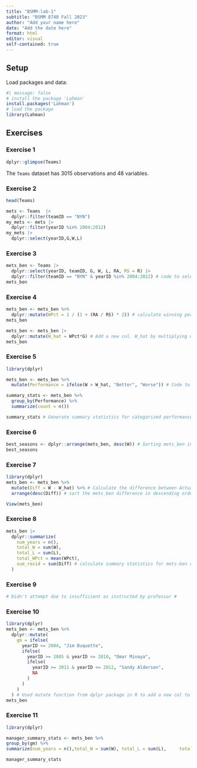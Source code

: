 ```yaml
---
title: "BSMM-lab-1"
subtitle: "BSMM 8740 Fall 2023"
author: "Add your name here"
date: "Add the date here"
format: html
editor: visual
self-contained: true
---
```


## Setup

Load packages and data:

```r
#| message: false
# install the package 'Lahman'
install.packages('Lahman')
# load the package
library(Lahman)
```

## Exercises

### Exercise 1

```r
dplyr::glimpse(Teams)
```

The `Teams` dataset has 3015 observations and 48 variables.

### Exercise 2

```r
head(Teams)
```

```r
mets <- Teams  |> 
  dplyr::filter(teamID == "NYN")
my_mets <- mets |> 
  dplyr::filter(yearID %in% 2004:2012)
my_mets |> 
  dplyr::select(yearID,G,W,L)
```

### Exercise 3

```r
mets_ben <- Teams |>
  dplyr::select(yearID, teamID, G, W, L, RA, RS = R) |> 
  dplyr::filter(teamID == "NYN" & yearID %in% 2004:2012) # code to select and filter data for New York Mets from 2004 to 2012 #
mets_ben 
```

### Exercise 4

```r
mets_ben <- mets_ben %>%
  dplyr::mutate(WPct = 1 / (1 + (RA / RS) * 2)) # calculate winning percentage #
mets_ben

mets_ben <- mets_ben |>
  dplyr::mutate(W_hat = WPct*G) # Add a new col. W_hat by multiplying winning percentage with number of games #
mets_ben
```

### Exercise 5

```r
library(dplyr)

mets_ben <- mets_ben %>%
  mutate(Performance = ifelse(W > W_hat, "Better", "Worse")) # Code to assess team performance and categorise it as "Better" or "worse" based on wins #

summary_stats <- mets_ben %>%
  group_by(Performance) %>%
  summarize(count = n())

summary_stats # Generate summary statistics for categorized performance #
```

### Exercise 6

```r

best_seasons <- dplyr::arrange(mets_ben, desc(W)) # Sorting mets_ben in descending order of wins to identify best seasons #
best_seasons

```

### Exercise 7

```r
library(dplyr)
mets_ben <- mets_ben %>%
  mutate(Diff = W - W_hat) %>% # Calculate the difference between Actual and Expected wins #
  arrange(desc(Diff)) # sort the mets_ben difference in descending order #

View(mets_ben)
```

### Exercise 8

```r
mets_ben |>
  dplyr::summarize(
    num_years = n(), 
    total_W = sum(W), 
    total_L = sum(L), 
    total_WPct = mean(WPct), 
    sum_resid = sum(Diff) # calculate summary statistics for mets-ben on diff. criterias #
  )
```

### Exercise 9

```r
# Didn't attempt due to insufficient as instructed by professor #
```

### Exercise 10

```r
library(dplyr)
mets_ben <- mets_ben %>% 
  dplyr::mutate(
    gm = ifelse(
      yearID <= 2004, "Jim Duquette",
      ifelse(
        yearID >= 2005 & yearID <= 2010, "Omar Minaya",
        ifelse(
          yearID >= 2011 & yearID <= 2012, "Sandy Alderson",
          NA
        )
      )
    )
  ) # Used mutate function from dplyr package in R to add a new col to mets_ben #
mets_ben
```

### Exercise 11

```r
library(dplyr)

manager_summary_stats <- mets_ben %>%   
group_by(gm) %>%   
summarize(num_years = n(),total_W = sum(W), total_L = sum(L),     total_WPct = mean(WPct),sum_resid = mean(Diff) ) # Generate summary statistics for General Manager's performance in 'manager_summary_stats" using number of years, total wins, total losses etc. #

manager_summary_stats

```
